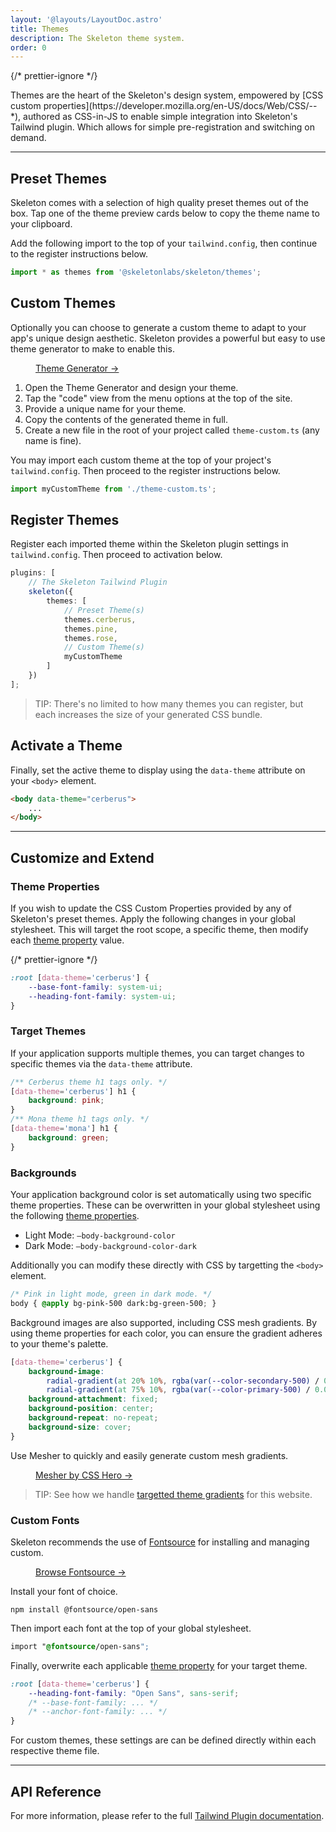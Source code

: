 ```yaml
---
layout: '@layouts/LayoutDoc.astro'
title: Themes
description: The Skeleton theme system.
order: 0
---
```




{/* prettier-ignore */}
<p class="type-scale-5"> Themes are the heart of the Skeleton's design system, empowered by [CSS custom properties](https://developer.mozilla.org/en-US/docs/Web/CSS/--*), authored as CSS-in-JS to enable simple integration into Skeleton's Tailwind plugin. Which allows for simple pre-registration and switching on demand.</p>

---

## Preset Themes

Skeleton comes with a selection of high quality preset themes out of the box. Tap one of the theme preview cards below to copy the theme name to your clipboard.

<ThemesList />

Add the following import to the top of your `tailwind.config`, then continue to the register instructions below.

```ts title="tailwind.config"
import * as themes from '@skeletonlabs/skeleton/themes';
```

## Custom Themes

Optionally you can choose to generate a custom theme to adapt to your app's unique design aesthetic. Skeleton provides a powerful but easy to use theme generator to make to enable this.

<figure class="card-filled-enhanced flex justify-center p-8">
	<a href="https://themes.skeleton.dev/" target="_blank" class="btn preset-filled">
		Theme Generator &rarr;
	</a>
</figure>

1. Open the Theme Generator and design your theme.
2. Tap the "code" view from the menu options at the top of the site.
3. Provide a unique name for your theme.
4. Copy the contents of the generated theme in full.
5. Create a new file in the root of your project called `theme-custom.ts` (any name is fine).

You may import each custom theme at the top of your project's `tailwind.config`. Then proceed to the register instructions below.

```ts title="tailwind.config"
import myCustomTheme from './theme-custom.ts';
```

## Register Themes

Register each imported theme within the Skeleton plugin settings in `tailwind.config`. Then proceed to activation below.

```ts title="tailwind.config" {6-8, 10}
plugins: [
	// The Skeleton Tailwind Plugin
	skeleton({
		themes: [
			// Preset Theme(s)
			themes.cerberus,
			themes.pine,
			themes.rose,
			// Custom Theme(s)
			myCustomTheme
		]
	})
];
```

> TIP: There's no limited to how many themes you can register, but each increases the size of your generated CSS bundle.

## Activate a Theme

Finally, set the active theme to display using the `data-theme` attribute on your `<body>` element.

```html
<body data-theme="cerberus">
	...
</body>
```

---

## Customize and Extend

### Theme Properties

If you wish to update the CSS Custom Properties provided by any of Skeleton's preset themes. Apply the following changes in your global stylesheet. This will target the root scope, a specific theme, then modify each [theme property](/docs/get-started/plugin) value.

{/* prettier-ignore */}
```css title="app.css"
:root [data-theme='cerberus'] {
    --base-font-family: system-ui;
    --heading-font-family: system-ui;
}
```

### Target Themes

If your application supports multiple themes, you can target changes to specific themes via the `data-theme` attribute.

```css title="app.css"
/** Cerberus theme h1 tags only. */
[data-theme='cerberus'] h1 {
    background: pink;
}
/** Mona theme h1 tags only. */
[data-theme='mona'] h1 {
    background: green;
}
```

### Backgrounds

Your application background color is set automatically using two specific theme properties. These can be overwritten in your global stylesheet using the following [theme properties](/docs/get-started/plugin#colors).

- Light Mode: `—body-background-color`
- Dark Mode: `—body-background-color-dark`

Additionally you can modify these directly with CSS by targetting the `<body>` element.

```css title="app.css"
/* Pink in light mode, green in dark mode. */
body { @apply bg-pink-500 dark:bg-green-500; }
```

Background images are also supported, including CSS mesh gradients. By using theme properties for each color, you can ensure the gradient adheres to your theme's palette.

```css title="app.css"
[data-theme='cerberus'] {
	background-image:
		radial-gradient(at 20% 10%, rgba(var(--color-secondary-500) / 0.075) 0px, transparent 40%),
		radial-gradient(at 75% 10%, rgba(var(--color-primary-500) / 0.075) 0px, transparent 50%);
	background-attachment: fixed;
	background-position: center;
	background-repeat: no-repeat;
	background-size: cover;
}
```

Use Mesher to quickly and easily generate custom mesh gradients.

<figure class="card-filled-enhanced flex justify-center p-8">
	<a
		class="btn preset-filled"
		href="https://csshero.org/mesher/"
		target="_blank"
	>
		Mesher by CSS Hero &rarr;
	</a>
</figure>

> TIP: See how we handle [targetted theme gradients](https://github.com/skeletonlabs/skeleton/blob/next/sites/next.skeleton.dev/src/styles/app.css#L44) for this website.


### Custom Fonts

Skeleton recommends the use of [Fontsource](https://fontsource.org/) for installing and managing custom.


<figure class="card-filled-enhanced flex justify-center p-8">
	<a
		class="btn preset-filled"
		href="https://fontsource.org/"
		target="_blank"
	>
		Browse Fontsource &rarr;
	</a>
</figure>

Install your font of choice.

```console
npm install @fontsource/open-sans
```

Then import each font at the top of your global stylesheet.

```css title="app.css"
import "@fontsource/open-sans";
```

Finally, overwrite each applicable [theme property](/docs/get-started/plugin#base-1) for your target theme.

```css title="app.css"
:root [data-theme='cerberus'] {
    --heading-font-family: "Open Sans", sans-serif;
    /* --base-font-family: ... */
    /* --anchor-font-family: ... */
}
```

For custom themes, these settings are can be defined directly within each respective theme file.

---

## API Reference

For more information, please refer to the full [Tailwind Plugin documentation](/docs/get-started/plugin).
